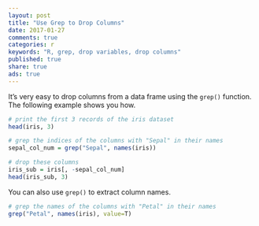 ```yaml
---
layout: post
title: "Use Grep to Drop Columns"
date: 2017-01-27 
comments: true
categories: r
keywords: "R, grep, drop variables, drop columns"
published: true
share: true
ads: true
---
```


It's very easy to drop columns from a data frame using the `grep()` function. The following example shows you how.
```r
# print the first 3 records of the iris dataset 
head(iris, 3)

# grep the indices of the columns with "Sepal" in their names
sepal_col_num = grep("Sepal", names(iris))

# drop these columns
iris_sub = iris[, -sepal_col_num]
head(iris_sub, 3)
```

You can also use `grep()` to extract column names.
```r
# grep the names of the columns with "Petal" in their names
grep("Petal", names(iris), value=T)
```
